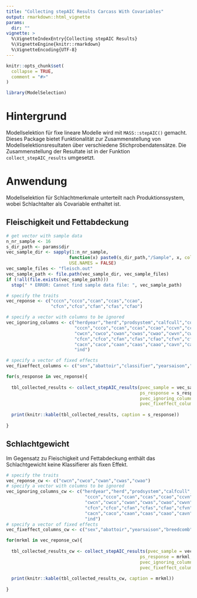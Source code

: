 ```yaml
---
title: "Collecting stepAIC Results Carcass With Covariables"
output: rmarkdown::html_vignette
params:
  dir: ""
vignette: >
  %\VignetteIndexEntry{Collecting stepAIC Results}
  %\VignetteEngine{knitr::rmarkdown}
  %\VignetteEncoding{UTF-8}
---
```


```r
knitr::opts_chunk$set(
  collapse = TRUE,
  comment = "#>"
)
```

```r
library(ModelSelection)
```


# Hintergrund
Modellselektion für fixe lineare Modelle wird mit `MASS::stepAIC()` gemacht. Dieses Package bietet Funktionalität zur Zusammenstellung von Modellselektionsresultaten über verschiedene Stichprobendatensätze. Die Zusammenstellung der Resultate ist in der Funktion `collect_stepAIC_results` umgesetzt.

# Anwendung
Modellselektion für Schlachtmerkmale unterteilt nach Produktionssystem, wobei Schlachtalter als Covariable enthaltet ist.

## Fleischigkeit und Fettabdeckung
```r
# get vector with sample data
n_nr_sample <- 16
s_dir_path <- params$dir
vec_sample_dir <- sapply(1:n_nr_sample, 
                        function(x) paste0(s_dir_path,"/Sample", x, collapse = ""), 
                        USE.NAMES = FALSE)
vec_sample_files <- "fleisch.out"
vec_sample_path <- file.path(vec_sample_dir, vec_sample_files)
if (!all(file.exists(vec_sample_path)))
  stop(" * ERROR: Cannot find sample data file: ", vec_sample_path)

# specify the traits
vec_reponse <- c("cccn","ccco","ccan","ccas","ccao",
                 "cfcn","cfco","cfan","cfas","cfao")

# specify a vector with columns to be ignored
vec_ignoring_columns <- c("herdyear","herd","prodsystem","calfcull","controlcull","ageVK","slaughterCategory","branding",
                          "cccn","ccco","ccan","ccas","ccao","ccvn","ccvo",
                          "cwcn","cwco","cwan","cwas","cwao","cwvn","cwvo",
                          "cfcn","cfco","cfan","cfas","cfao","cfvn","cfvo",
                          "cacn","caco","caan","caas","caao","cavn","cavo",
                          "ind")

# specify a vector of fixed effects
vec_fixeffect_columns <- c("sex","abattoir","classifier","yearsaison","breedcomb","Effekt_HeterosisSumHet","Effekt_RekombinationSumRec")
```

```r
for(s_response in vec_reponse){
  
  tbl_collected_results <- collect_stepAIC_results(pvec_sample = vec_sample_path,
                                                   ps_response = s_response,
                                                   pvec_ignoring_columns = setdiff(vec_ignoring_columns, s_response),
                                                   pvec_fixeffect_columns = vec_fixeffect_columns)
  
  print(knitr::kable(tbl_collected_results, caption = s_response))
  
}
```

## Schlachtgewicht

Im Gegensatz zu Fleischigkeit und Fettabdeckung enthält das Schlachtgewicht keine Klassifierer als fixen Effekt.

```r
# specify the traits
vec_reponse_cw <- c("cwcn","cwco","cwan","cwas","cwao")
# specify a vector with columns to be ignored
vec_ignoring_columns_cw <- c("herdyear","herd","prodsystem","calfcull","controlcull","ageVK","slaughterCategory","branding","classifier",
                              "cccn","ccco","ccan","ccas","ccao","ccvn","ccvo",
                              "cwcn","cwco","cwan","cwas","cwao","cwvn","cwvo",
                              "cfcn","cfco","cfan","cfas","cfao","cfvn","cfvo",
                              "cacn","caco","caan","caas","caao","cavn","cavo",
                              "ind")
# specify a vector of fixed effects
vec_fixeffect_columns_cw <- c("sex","abattoir","yearsaison","breedcomb","Effekt_HeterosisSumHet","Effekt_RekombinationSumRec")
```

```r
for(mrkml in vec_reponse_cw){
  
  tbl_collected_results_cw <- collect_stepAIC_results(pvec_sample = vec_sample_path,
                                                   ps_response = mrkml,
                                                   pvec_ignoring_columns = setdiff(vec_ignoring_columns_cw, mrkml),
                                                   pvec_fixeffect_columns = vec_fixeffect_columns_cw)
  
  print(knitr::kable(tbl_collected_results_cw, caption = mrkml))
  
}
```
